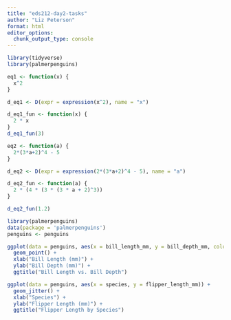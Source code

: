 ```yaml
---
title: "eds212-day2-tasks"
author: "Liz Peterson"
format: html
editor_options: 
  chunk_output_type: console
---
```


```r
library(tidyverse)
library(palmerpenguins)
```

```r
eq1 <- function(x) {
  x^2
}

d_eq1 <- D(expr = expression(x^2), name = "x")

d_eq1_fun <- function(x) {
  2 * x
}
d_eq1_fun(3)
```

```r
eq2 <- function(a) {
  2*(3*a+2)^4 - 5
}

d_eq2 <- D(expr = expression(2*(3*a+2)^4 - 5), name = "a")

d_eq2_fun <- function(a) {
  2 * (4 * (3 * (3 * a + 2)^3))
}

d_eq2_fun(1.2)
```

```r
library(palmerpenguins)
data(package = 'palmerpenguins')
penguins <- penguins

ggplot(data = penguins, aes(x = bill_length_mm, y = bill_depth_mm, color = species)) +
  geom_point() +
  xlab("Bill Length (mm)") +
  ylab("Bill Depth (mm)") +
  ggtitle("Bill Length vs. Bill Depth")
```

```r
ggplot(data = penguins, aes(x = species, y = flipper_length_mm)) +
  geom_jitter() +
  xlab("Species") +
  ylab("Flipper Length (mm)") +
  ggtitle("Flipper Length by Species")
```


